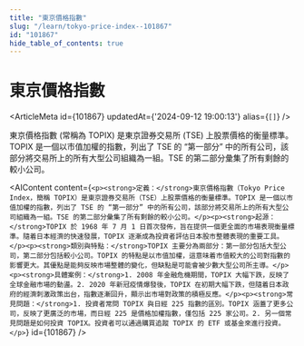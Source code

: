 ```yaml
---
title: "東京價格指數"
slug: "/learn/tokyo-price-index--101867"
id: "101867"
hide_table_of_contents: true
---
```



# 東京價格指數

<ArticleMeta id={101867} updatedAt={'2024-09-12 19:00:13'} alias={`[]`} />
<div className='border-solid border-b border-t-0 my-4 border-[var(--ifm-color-gray-300)]' />

東京價格指數 (常稱為 TOPIX) 是東京證券交易所 (TSE) 上股票價格的衡量標準。TOPIX 是一個以市值加權的指數，列出了 TSE 的 “第一部分” 中的所有公司，該部分將交易所上的所有大型公司組織為一組。TSE 的第二部分彙集了所有剩餘的較小公司。

<AIContent content={`<p><strong>定義：</strong>東京價格指數（Tokyo Price Index，簡稱 TOPIX）是東京證券交易所（TSE）上股票價格的衡量標準。TOPIX 是一個以市值加權的指數，列出了 TSE 的 “第一部分” 中的所有公司，該部分將交易所上的所有大型公司組織為一組。TSE 的第二部分彙集了所有剩餘的較小公司。</p><p><strong>起源：</strong>TOPIX 於 1968 年 7 月 1 日首次發佈，旨在提供一個更全面的市場表現衡量標準。隨着日本經濟的快速發展，TOPIX 逐漸成為投資者評估日本股市整體表現的重要工具。</p><p><strong>類別與特點：</strong>TOPIX 主要分為兩部分：第一部分包括大型公司，第二部分包括較小公司。TOPIX 的特點是以市值加權，這意味着市值較大的公司對指數的影響更大。其優點是能夠反映市場整體的變化，但缺點是可能會被少數大型公司所主導。</p><p><strong>具體案例：</strong>1. 2008 年金融危機期間，TOPIX 大幅下跌，反映了全球金融市場的動盪。2. 2020 年新冠疫情爆發後，TOPIX 在初期大幅下跌，但隨着日本政府的經濟刺激政策出台，指數逐漸回升，顯示出市場對政策的積極反應。</p><p><strong>常見問題：</strong>1. 投資者常問 TOPIX 與日經 225 指數的區別。TOPIX 涵蓋了更多公司，反映了更廣泛的市場，而日經 225 是價格加權指數，僅包括 225 家公司。2. 另一個常見問題是如何投資 TOPIX。投資者可以通過購買追蹤 TOPIX 的 ETF 或基金來進行投資。</p>`} id={101867} />
